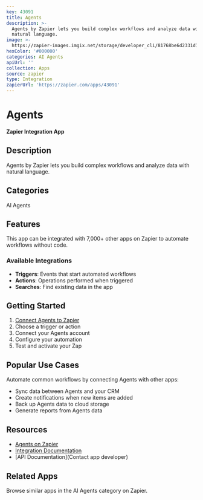 ```yaml
---
key: 43091
title: Agents
description: >-
  Agents by Zapier lets you build complex workflows and analyze data with
  natural language.
image: >-
  https://zapier-images.imgix.net/storage/developer_cli/81768be6d2331d15ce61cdb1b1e8fd0f.png?auto=format%2Ccompress&ixlib=python-3.0.0&q=50
hexColor: '#000000'
categories: AI Agents
apiUrl: ''
collection: Apps
source: zapier
type: Integration
zapierUrl: 'https://zapier.com/apps/43091'
---
```

# Agents

**Zapier Integration App**

## Description

Agents by Zapier lets you build complex workflows and analyze data with natural language.

## Categories

AI Agents

## Features

This app can be integrated with 7,000+ other apps on Zapier to automate workflows without code.

### Available Integrations

- **Triggers**: Events that start automated workflows
- **Actions**: Operations performed when triggered
- **Searches**: Find existing data in the app

## Getting Started

1. [Connect Agents to Zapier](https://zapier.com/apps/43091)
2. Choose a trigger or action
3. Connect your Agents account
4. Configure your automation
5. Test and activate your Zap

## Popular Use Cases

Automate common workflows by connecting Agents with other apps:

- Sync data between Agents and your CRM
- Create notifications when new items are added
- Back up Agents data to cloud storage
- Generate reports from Agents data

## Resources

- [Agents on Zapier](https://zapier.com/apps/43091)
- [Integration Documentation](https://zapier.com/apps/43091/integrations)
- [API Documentation](Contact app developer)

## Related Apps

Browse similar apps in the AI Agents category on Zapier.
